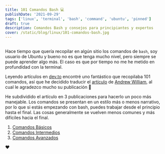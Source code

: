 ```yaml
---
title: 101 Comandos Bash 💻
publishDate: '2021-09-29'
tags: ['linux', 'terminal', 'bash', 'command', 'ubuntu', 'pinned']
draft: true
description: Comandos Bash y consejos para principiantes y expertos
cover: /static/blog/linux/101-comandos-bash.jpg
---
```


<section>

##

Hace tiempo que quería recopilar en algún sitio los comandos de `bash`, soy usuario de Ubuntu y bueno no es que tenga mucho nivel, pero siempre se puede aprender algo más. El caso es que por tiempo no me he metido en profundidad con la terminal.

Leyendo artículos en <a href="https://dev.to" target="_blank" rel="noopener noreferrer">dev.to</a> encontré uno fantástico que recopilaba 101 comandos, así que he decidido traducir el <a href="https://dev.to/awwsmm/101-bash-commands-and-tips-for-beginners-to-experts-30je#first-commands" target="_blank" rel="noopener noreferrer">artículo</a> de <a href="https://awwsmm.com/" target="_blank" rel="noopener noreferrer">Andrew William</a>, al cual le agradezco mucho su publicación 💓

He subdividido el artículo en 3 publicaciones para hacerlo un poco más manejable. Los comandos se presentan en un estilo más o menos narrativo, por lo que si estás empezando con bash, puedes trabajar desde el principio hasta el final. Las cosas generalmente se vuelven menos comunes y más difíciles hacia el final.

1. <a href="/blog/linux/101-comandos-bash-basicos" target="_blank" rel="noopener noreferrer">
     Comandos Básicos
   </a>
2. <a href="/blog/linux/101-comandos-bash-intermedios" target="_blank" rel="noopener noreferrer">
     Comandos Intermedios
   </a>
3. <a href="/blog/linux/101-comandos-bash-avanzados" target="_blank" rel="noopener noreferrer">
     Comandos Avanzados
   </a>

</section>

❤️
